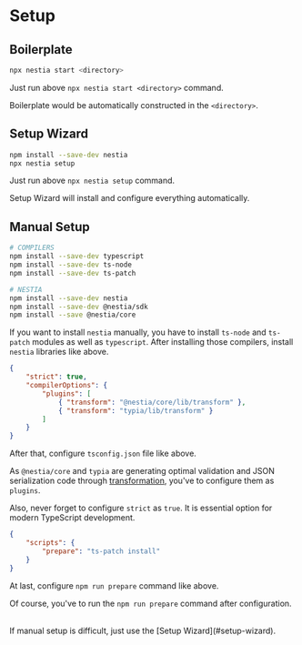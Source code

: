 
# Setup
## Boilerplate
```bash
npx nestia start <directory>
```

Just run above `npx nestia start <directory>` command.

Boilerplate would be automatically constructed in the `<directory>`.




## Setup Wizard
```bash
npm install --save-dev nestia
npx nestia setup
```

Just run above `npx nestia setup` command.

Setup Wizard will install and configure everything automatically.




## Manual Setup
```bash
# COMPILERS
npm install --save-dev typescript
npm install --save-dev ts-node
npm install --save-dev ts-patch

# NESTIA
npm install --save-dev nestia
npm install --save-dev @nestia/sdk
npm install --save @nestia/core
```

If you want to install `nestia` manually, you have to install `ts-node` and `ts-patch` modules as well as `typescript`. After installing those compilers, install `nestia` libraries like above.

```json fileName="tsconfig.json"
{
    "strict": true,
    "compilerOptions": {
        "plugins": [
            { "transform": "@nestia/core/lib/transform" },
            { "transform": "typia/lib/transform" }
        ]
    }
}
```

After that, configure `tsconfig.json` file like above.

As `@nestia/core` and `typia` are generating optimal validation and JSON serialization code through [transformation](https://typia.io/docs/setup/#transformation), you've to configure them as `plugins`. 

Also, never forget to configure `strict` as `true`. It is essential option for modern TypeScript development.

```json fileName="package.json"
{
    "scripts": {
        "prepare": "ts-patch install"
    }
}
```

At last, configure `npm run prepare` command like above. 

Of course, you've to run the `npm run prepare` command after configuration.

<br/>
<Stack>
    <Alert severity="warning">
If manual setup is difficult, just use the [Setup Wizard](#setup-wizard).
    </Alert>
</Stack>
